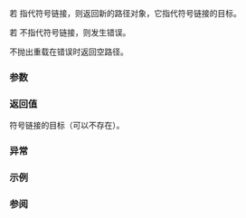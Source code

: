 {{cpp/filesystem/title|read_symlink}}
{{cpp/filesystem/navbar}}
{{dcl begin}}
{{dcl header|filesystem}}
{{dcl|num=1|since=c++17|1=
std::filesystem::path read_symlink( const std::filesystem::path&amp; p );
}}
{{dcl|num=2|since=c++17|1=
std::filesystem::path read_symlink( const std::filesystem::path&amp; p,
                                    std::error_code&amp; ec );
}}
{{dcl end}}

若 {{c|p}} 指代符号链接，则返回新的路径对象，它指代符号链接的目标。

若 {{c|p}} 不指代符号链接，则发生错误。

不抛出重载在错误时返回空路径。

===参数===
{{par begin}}
{{par | p | 符号链接的路径}}
{{par | ec | 不抛出重载中报告错误的输出形参 }}
{{par end}}

===返回值===
符号链接的目标（可以不存在）。

===异常===
{{cpp/filesystem/error_handling|p|throw=1/2}}

===示例===
{{example|code=
#include &lt;filesystem&gt;
#include &lt;iostream&gt;

namespace fs = std::filesystem;

int main()
{
    for (fs::path p : {"/usr/bin/gcc", "/bin/cat", "/bin/mouse"})
    {
        std::cout &lt;&lt; p;
        fs::exists(p) ?
            fs::is_symlink(p) ?
                std::cout &lt;&lt; " -&gt; " &lt;&lt; fs::read_symlink(p) &lt;&lt; '\n' :
                std::cout &lt;&lt; " 存在但并非符号链接\n" :
            std::cout &lt;&lt; " 不存在\n";
    }
}
|p=true
|output=
"/usr/bin/gcc" -&gt; "gcc-5"
"/bin/cat" 存在但并非符号链接
"/bin/mouse" 不存在
}}

===参阅===
{{dsc begin}}
{{dsc inc|cpp/filesystem/dsc is_symlink}}
{{dsc inc|cpp/filesystem/dsc create_symlink}}
{{dsc inc|cpp/filesystem/dsc copy_symlink}}
{{dsc inc|cpp/filesystem/dsc status}}
{{dsc end}}

{{langlinks|en|es|ja}}